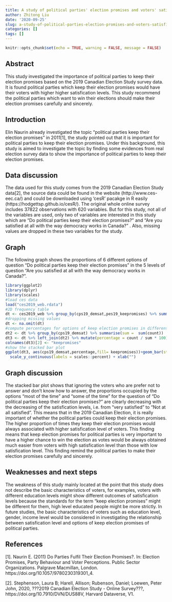 ---
title: A study of political parties' election promises and voters' satisfication levels
author: Zhitong Liu
date: '2020-09-25'
slug: a-study-of-political-parties-election-promises-and-voters-satisfication-levels
categories: []
tags: []
---


```{r setup, include=FALSE}
knitr::opts_chunk$set(echo = TRUE, warning = FALSE, message = FALSE)
```

## Abstract

This study investigated the importance of political parties to keep their election promises based on the 2019 Canadian Election Study survey data. It is found political parties which keep their election promises would have their voters with higher higher satisfication levels. This study recommend the political parties which want to win their elections should make their election promises carefully and sincerely.



## Introduction


Elin Naurin already investigated the topic "political parties keep their election promises" in 2011[1], the study pointed out that it is important for political parties to keep their election promises. Under this background, this study is aimed to investigate the topic by finding some evidences from real election survey data to show the importance of political parties to keep their election promises.


## Data discussion

The data used for this study comes from the 2019 Canadian Election Study data[2], the source data could be found in the website (http://www.ces-eec.ca/) and could be downloaded using 'cesR' pacakge in R easily (https://hodgettsp.github.io/cesR/). The original whole online survey includes 37822 observations with 620 variables. But for this study, not all of the variables are used, only two of variables are interested in this study which are "Do political parties keep their election promises?" and "Are you satisfied at all with the way democracy works in Canada?"
. Also, missing values are dropped in these two variables for the study.


## Graph

The following graph shows the proportions of 6 different options of question "Do political parties keep their election promises" in the 5 levels of question "Are you satisfied at all with the way democracy works in Canada?".

```{r}
library(ggplot2)
library(dplyr)
library(scales)
#load ces data
load("ces2019_web.rdata")
#2D frequency table
dt <- ces2019_web %>% group_by(cps19_demsat,pes19_keepromises) %>% summarise(count = n())
#dropping missing values
dt <- na.omit(dt)
#compute percentages for options of keep election promises in different satisfication options
dt2 <- dt %>% group_by(cps19_demsat) %>% summarise(sum =  sum(count))
dt3 <- dt %>% left_join(dt2) %>% mutate(percentage = count / sum * 100)
colnames(dt3)[2] <- "keepromises"
#show the stacked bar plot
ggplot(dt3, aes(cps19_demsat,percentage,fill= keepromises))+geom_bar(stat="identity") +
  scale_y_continuous(labels = scales::percent) + xlab("")
```


## Graph discussion

The stacked bar plot shows that ignoring the voters who are prefer not to answer and don't know how to answer, the proportions occupied by the options "most of the time" and "some of the time" for the question of "Do political parties keep their election promises?" are clearly decreasing with the decreasing of the satisfication levels, i.e. from "very satisfied" to "Not at all satisfied". This means that in the  2019 Canadian Election, it is really important of whether the political parties could keep their election promises. The higher proportion of times they keep their election promises would always associated with higher satisfication level  of voters. This finding means that keep election promises for political parties is very important to have a higher chance to win the election as votes would be always obtained much easier from voters with high satisfication level than those with low satisfication level. This finding remind the political parties to make their election promises carefully and sincerely.


## Weaknesses and next steps

The weakness of this study mainly located at the point that this study does not describe the basic characteristics of voters, for examples, voters with different education levels might show different outcomes of satisfication levels because the standards for the term "keep election promises" might be different for them, high level educated people might be more strictly. In future studies, the basic characteristics of voters such as education level, gender, income level would be considered in investigating the relationship between satisfication level and options of keep election promises of political parties.


## References

[1]. Naurin E. (2011) Do Parties Fulfil Their Election Promises?. In: Election Promises, Party Behaviour and Voter Perceptions. Public Sector Organizations. Palgrave Macmillan, London. https://doi.org/10.1057/9780230319301_4.

[2]. Stephenson, Laura B; Harell, Allison; Rubenson, Daniel; Loewen, Peter John, 2020, ???2019 Canadian Election Study - Online Survey???, https://doi.org/10.7910/DVN/DUS88V, Harvard Dataverse, V1.
